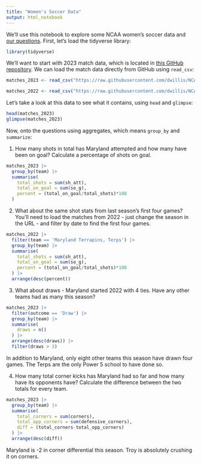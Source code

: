 ```yaml
---
title: "Women's Soccer Data"
output: html_notebook
---
```


We'll use this notebook to explore some NCAA women's soccer data and [our questions](https://docs.google.com/spreadsheets/d/1kTSrnl1URmcexIWLDMWqDnp3q-c2OS45uifnhjp10n4/edit#gid=0). First, let's load the tidyverse library:

```r
library(tidyverse)
```

We'll want to start with 2023 match data, which is located in [this GitHub repository](https://github.com/dwillis/NCAAWomensSoccerData). We can load the match data directly from GitHub using `read_csv`:


```r
matches_2023 <- read_csv("https://raw.githubusercontent.com/dwillis/NCAAWomensSoccerData/main/data/ncaa_womens_soccer_matchstats_2023.csv")

matches_2022 <- read_csv("https://raw.githubusercontent.com/dwillis/NCAAWomensSoccerData/main/data/ncaa_womens_soccer_matchstats_2022.csv")
```

Let's take a look at this data to see what it contains, using `head` and `glimpse`:

```r
head(matches_2023)
glimpse(matches_2023)
```

Now, onto the questions using aggregates, which means `group_by` and `summarize`:

1. How many shots in total has Maryland attempted and how many have been on goal? Calculate a percentage of shots on goal.

```r
matches_2023 |> 
  group_by(team) |> 
  summarise(
    total_shots = sum(sh_att), 
    total_on_goal = sum(so_g),
    percent = (total_on_goal/total_shots)*100
  )
```

2. What about the same shot stats from last season's first four games? You'll need to load the matches from 2022 - just change the season in the URL - and filter by date to find the first four games.

```r
matches_2022 |> 
  filter(team == 'Maryland Terrapins, Terps') |> 
  group_by(team) |> 
  summarise(
    total_shots = sum(sh_att), 
    total_on_goal = sum(so_g),
    percent = (total_on_goal/total_shots)*100
  ) |> 
  arrange(desc(percent))
```


3. What about draws - Maryland started 2022 with 4 ties. Have any other teams had as many this season?

```r
matches_2023 |> 
  filter(outcome == 'Draw') |> 
  group_by(team) |> 
  summarise(
    draws = n()
  ) |> 
  arrange(desc(draws)) |> 
  filter(draws > 3)
```

In addition to Maryland, only eight other teams this season have drawn four games. The Terps are the only Power 5 school to have done so.

4. How many total corner kicks has Maryland had so far and how many have its opponents have? Calculate the difference between the two totals for every team.

```r

matches_2023 |> 
  group_by(team) |> 
  summarise(
    total_corners = sum(corners), 
    total_opp_corners = sum(defensive_corners),
    diff = (total_corners-total_opp_corners)
  ) |> 
  arrange(desc(diff))
```
Maryland is -2 in corner differential this season. Troy is absolutely crushing it on corners.
